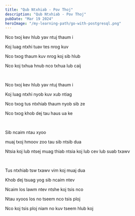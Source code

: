 ```yaml
---
title: "Qub Ntxhiab - Pov Thoj"
description: "Qub Ntxhiab - Pov Thoj"
pubDate: "Mar 19 2024"
heroImage: "/my-learning-path/go-with-postgresql.png"
---
```


Nco txoj kev hlub yav ntuj thaum i

Koj luag ntxhi tuav tes nrog kuv

Nco txog thaum kuv nrog koj sib hlub

Nco koj txhua hnub nco txhua lub caij

<br />

Nco txoj kev hlub yav ntuj thaum i

Koj luag ntxhi nyob kuv xub ntiag

Nco txog tus ntxhiab thaum nyob sib ze

Nco txog khob dej tau haus ua ke

<br />

Sib ncaim ntau xyoo

muaj txoj hmoov zoo tau sib ntsib dua

Ntsia koj lub ntsej muag thiab ntsia koj lub cev lub suab txawv

<br />

Tus ntxhiab tsw txawv vim koj muaj dua

Khob dej tsuag yog sib ncaim ntev

Ncaim los lawm ntev ntshe koj tsis nco

Ntau xyoos los no tseem nco tsis ploj

Nco koj tsis ploj niam no kuv tseem hlub koj